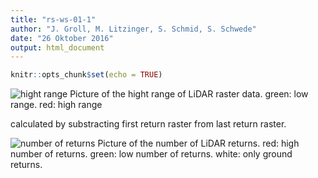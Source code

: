 ```yaml
---
title: "rs-ws-01-1"
author: "J. Groll, M. Litzinger, S. Schmid, S. Schwede"
date: "26 Oktober 2016"
output: html_document
---
```


```r
knitr::opts_chunk$set(echo = TRUE)
```
![hight range](C:\Users/Marius/Documents/Uni/Master/WS_1617/remote_sensing/msc-phygeo-remote-sensing-2016/sonstiges/hight_range.JPG)
Picture of the hight range of LiDAR raster data. green: low range. red: high range 

calculated by substracting first return raster from last return raster.

![number of returns](C:\Users/Marius/Documents/Uni/Master/WS_1617/remote_sensing/msc-phygeo-remote-sensing-2016/sonstiges/pointcloud.JPG)
Picture of the number of LiDAR returns. red: high number of returns. green: low number of returns. white: only ground returns.
